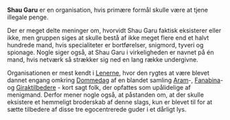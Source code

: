 {{title:Shau Garu (orden)}}
{{author:Laura Holmegaard}}
{{timestamp:2010-12-31T15:56:06Z}}
{{copyright:Shau Garu (orden)}}
'''Shau Garu''' er en organisation, hvis primære formål skulle være at tjene illegale penge.

Der er meget delte meninger om, hvorvidt Shau Garu faktisk eksisterer eller ikke, men gruppen siges at skulle bestå af ikke meget flere end et halvt hundrede mand, hvis specialiteter er bortførelser, snigmord, tyveri og spionage. Nogle siger også, at Shau Garu i virkeligheden er navnet på én mand, hvis netværk så strækker sig ned en lang række undergivne.

Organisationen er mest kendt i [[Lenerne]], hvor den rygtes at være blevet dannet engang omkring [[Dommedag]] af en blandet samling [[Aram]]-, [[Fanabina]]- og [[Girak]]tilbedere - kort sagt folk, der opfattes som upålidelige af menigmand. Derfor mener nogle også, at påstanden om, at der skulle eksistere et hemmeligt broderskab af denne slags, kun er blevet til for at sætte tilbedere af disse tre egocentrerede guder i et dårligt lys.